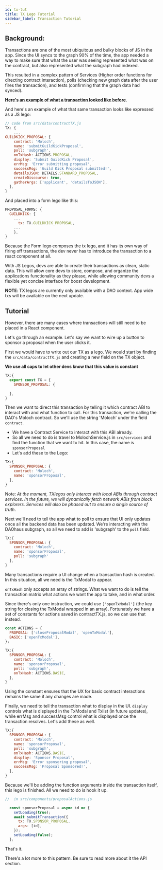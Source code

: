 ```yaml
---
id: tx-tut
title: TX Lego Tutorial
sidebar_label: Transaction Tutorial
---
```



## Background: 

Transactions are one of the most ubiquitous and bulky blocks of JS in the app. Since the UI syncs to the graph 90% of the time, the app needed a way to make sure that what the user was seeing represented what was on the contract, but also represented what the subgraph had indexed. 

This resulted in a complex pattern of Services (Higher order functions for directing contract interaction), polls (checking new graph data after the user fires the transaction), and tests (confirming that the graph data had synced). 


**[Here's an example of what a transaction looked like before](https://gist.github.com/jordanlesich/2e5ba8b503b9531daedb9e601a1d4a94)**. 

And here's an example of what that same transaction looks like expressed as a JS lego:

```js
// code from src/data/contractTX.js
TX: {
    ...
GUILDKICK_PROPOSAL: {
    contract: 'Moloch',
    name: 'submitGuildKickProposal',
    poll: 'subgraph',
    onTxHash: ACTIONS.PROPOSAL,
    display: 'Submit GuildKick Proposal',
    errMsg: 'Error submitting proposal',
    successMsg: 'Guild Kick Proposal submitted!',
    detailsJSON: DETAILS.STANDARD_PROPOSAL,
    createDiscourse: true,
    gatherArgs: ['applicant', 'detailsToJSON'],
  },
}
```
And placed into a form lego like this: 

```js
PROPOSAL_FORMS: {
  GUILDKICK: {
    ...
      tx: TX.GUILDKICK_PROPOSAL,
    ...
    },
}
```

Because the Form lego composes the tx lego, and it has its own way of firing off transactions, the dev never has to introduce the transaction to a react component at all. 

With JS Legos, devs are able to create their transactions as clean, static data. This will allow core devs to store, compose, and organize the applications functionality as they please, while allowing community devs a flexible yet concise interface for boost development. 

**NOTE**: TX legos are currently only available with a DAO context. App wide txs will be available on the next update. 





## Tutorial 

However, there are many cases where transactions will still need to be placed in a React component. 

Let's go through an example. Let's say we want to wire up a button to sponsor a proposal when the user clicks it. 

First we would have to write out our TX as a lego. We would start by finding the ``src/data/contractTX.js`` and creating a new field on the TX object. 

**We use all caps to let other devs know that this value is constant**

```js
TX:{
  export const TX = {
    SPONSOR_PROPOSAL: {
      
  },
}
```

Then we want to direct this transaction by telling it which contract ABI to interact with and what function to call. For this transaction, we're calling the DAO's Moloch contract. So we'll use the string 'Moloch' under the field `contract`.

- We have a Contract Service to interact with this ABI already.
- So all we need to do is travel to MolochService.js in `src/services` and find the function that we want to hit. In this case, the name is ``sponsorProposal``
- Let's add these to the Lego: 

```js
TX:{
  SPONSOR_PROPOSAL: {
    contract: 'Moloch',
    name: 'sponsorProposal',
  },
}
```

Note: *At the moment, TXlegos only interact with local ABIs through contract services. In the future, we will dynamically fetch network ABIs from block explorers. Services will also be phased out to ensure a single source of truth*.

Next we'll need to tell the app what to poll to ensure that UI only updates once all the backend data has been updated. We're interacting with the DAOhaus subgraph, so all we need to add is 'subgraph' to the `poll` field. 


```js
TX:{
  SPONSOR_PROPOSAL: {
    contract: 'Moloch',
    name: 'sponsorProposal',
    poll: 'subgraph'
  },
}
```
Many transactions require a UI change when a transaction hash is created. In this situation, all we need is the TxModal to appear. 

``onTxHash`` only accepts an array of strings. What we want to do is tell the transaction matrix what actions we want the app to take, and in what order. 

Since there's only one instruction, we could use ``['openTxModal']`` (the key string for closing the TxModal wrapped in an array). Fortunately we have a set of constants for actions saved in contractTX.js, so we can use that instead. 
```js
const ACTIONS = {
  PROPOSAL: ['closeProposalModal', 'openTxModal'],
  BASIC: ['openTxModal'],
};

TX:{
  SPONSOR_PROPOSAL: {
    contract: 'Moloch',
    name: 'sponsorProposal',
    poll: 'subgraph',
    onTxHash: ACTIONS.BASIC,
  },
}
```

Using the constant ensures that the UX for basic contract interactions remains the same if any changes are made. 

Finally, we need to tell the transaction what to display in the UI. ``display`` controls what is displayed in the TxModal and Txlist (in future updates), while errMsg and successMsg control what is displayed once the transaction resolves. Let's add these as well. 
```js
TX:{
  SPONSOR_PROPOSAL: {
    contract: 'Moloch',
    name: 'sponsorProposal',
    poll: 'subgraph',
    onTxHash: ACTIONS.BASIC,
    display: 'Sponsor Proposal',
    errMsg: 'Error sponsoring proposal',
    successMsg: 'Proposal Sponsored!',
  },
}
```

Because we'll be adding the function arguments inside the transaction itself, this lego is finished. All we need to do is hook it up. 

```js
//  in src/components/proposalActions.js

  const sponsorProposal = async id => {
    setLoading(true);
    await submitTransaction({
      tx: TX.SPONSOR_PROPOSAL,
      args: [id],
    });
    setLoading(false);
  };
```
That's it. 

There's a lot more to this pattern. Be sure to read more about it the API section. 
